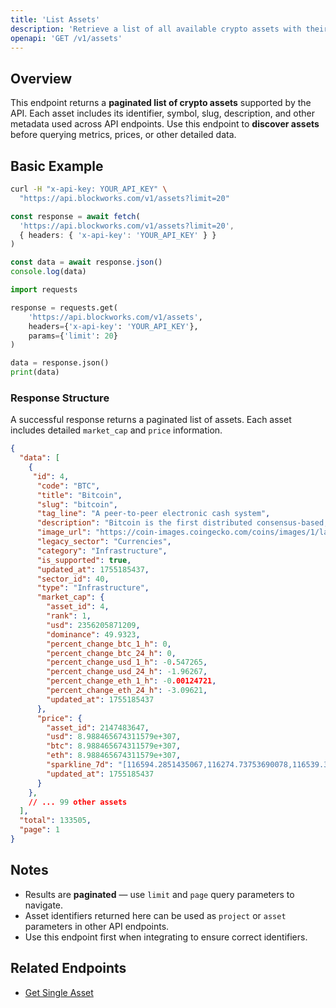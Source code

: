 ```yaml
---
title: 'List Assets'
description: 'Retrieve a list of all available crypto assets with their key metadata'
openapi: 'GET /v1/assets'
---
```


## Overview

This endpoint returns a **paginated list of crypto assets** supported by the API.
Each asset includes its identifier, symbol, slug, description, and other metadata used across API endpoints.
Use this endpoint to **discover assets** before querying metrics, prices, or other detailed data.

## Basic Example

<CodeGroup>

```bash cURL
curl -H "x-api-key: YOUR_API_KEY" \
  "https://api.blockworks.com/v1/assets?limit=20"
```

```typescript TypeScript
const response = await fetch(
  'https://api.blockworks.com/v1/assets?limit=20',
  { headers: { 'x-api-key': 'YOUR_API_KEY' } }
)

const data = await response.json()
console.log(data)
```

```python Python
import requests

response = requests.get(
    'https://api.blockworks.com/v1/assets',
    headers={'x-api-key': 'YOUR_API_KEY'},
    params={'limit': 20}
)

data = response.json()
print(data)
```

</CodeGroup>

### Response Structure

A successful response returns a paginated list of assets.  Each asset includes detailed `market_cap` and `price` information.

```json
{
  "data": [
    {
     "id": 4,
      "code": "BTC",
      "title": "Bitcoin",
      "slug": "bitcoin",
      "tag_line": "A peer-to-peer electronic cash system",
      "description": "Bitcoin is the first distributed consensus-based, censorship-resistant, permissionless, peer-to-peer payment settlement network with a provably scarce, programmable, native currency. Bitcoin (BTC), the native asset of the Bitcoin blockchain, is the world's first digital currency without a central bank or administrator. The Bitcoin network is an emergent decentralized monetary institution that exists through the interplay between full nodes, miners, and developers. It is set by a social contract that is created and opted into by the users of the network and hardened through game theory and cryptography. Bitcoin is the first, oldest, and largest cryptocurrency in the world.",
      "image_url": "https://coin-images.coingecko.com/coins/images/1/large/bitcoin.png?1696501400",
      "legacy_sector": "Currencies",
      "category": "Infrastructure",
      "is_supported": true,
      "updated_at": 1755185437,
      "sector_id": 40,
      "type": "Infrastructure",
      "market_cap": {
        "asset_id": 4,
        "rank": 1,
        "usd": 2356205871209,
        "dominance": 49.9323,
        "percent_change_btc_1_h": 0,
        "percent_change_btc_24_h": 0,
        "percent_change_usd_1_h": -0.547265,
        "percent_change_usd_24_h": -1.96267,
        "percent_change_eth_1_h": -0.00124721,
        "percent_change_eth_24_h": -3.09621,
        "updated_at": 1755185437
      },
      "price": {
        "asset_id": 2147483647,
        "usd": 8.988465674311579e+307,
        "btc": 8.988465674311579e+307,
        "eth": 8.988465674311579e+307,
        "sparkline_7d": "[116594.2851435067,116274.73753690078,116539.36847358629,116351.84111129945,120911.85757179689]",
        "updated_at": 1755185437
      }
    },
    // ... 99 other assets
  ],
  "total": 133505,
  "page": 1
}
```

## Notes

- Results are **paginated** — use `limit` and `page` query parameters to navigate.
- Asset identifiers returned here can be used as `project` or `asset` parameters in other API endpoints.
- Use this endpoint first when integrating to ensure correct identifiers.

## Related Endpoints

- [Get Single Asset](/api-reference/assets/get-single)
